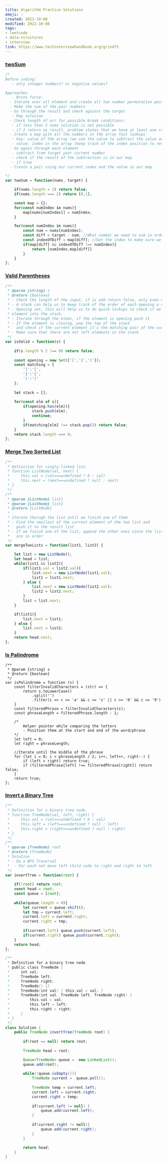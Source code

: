 ```yaml
---
title: Algorithm Practice Solutions
emoji: 💡
created: 2022-10-08
modified: 2022-10-08
tags:
- leetcode
- data-structures
- interview
link: https://www.techinterviewhandbook.org/grind75
---
```


### [twoSum](https://leetcode.com/problems/two-sum/)

```js
/*
Before coding:
   - only integer numbers? or negative values?

Approaches
   - Brute force:
  - Iterate over all element and create all two number permutation possible
  - Make the sum of the pair numbers
  - Go through the result and check against the target
   - Map solution
  - Check length of arr for possible break conditions:
   - if less than 2 nums solution is not possible
   - if 2 return as result, problem states that we have at least one result
  - Create a map with all the numbers in the array fast lookups
   - key: value of the array (we use the value to subtract the value and find out if this number  will sum up to our target)
   - value: index in the array (keep track of the index position to return it as the result)
  - Go again through each element
   - subtract from target your current number
   - check if the result of the subtraction is in our map
   - if true
  - Create a pair using our current index and the value in our map

*/
var twoSum = function(nums, target) {

    if(nums.length < 2) return false;
    if(nums.length === 2) return [0,1];

    const map = {};
    for(const numIndex in nums){
        map[nums[numIndex]] = numIndex;
    }

    for(const numIndex in nums){
        const num = nums[numIndex];
        const diff = target - num; //What number we need to sum in order to get to the target
        const indexOfDiff = map[diff]; //Get the index to make sure we don't use the same number twice
        if(map[diff] && indexOfDiff !== numIndex){
            return [numIndex,map[diff]]
        }
    }
};

```
### [Valid Parentheses](https://leetcode.com/problems/valid-parentheses/)

```js
/**
 * @param {string} s
 * @return {boolean}
 * - Check the length of the input, if is odd return false, only even number can return true
 * - A stack can help us to keep track of the order of each opening a closing elements
 * - Opening set, this will help us to do quick lockups to check if we need to push
 * element into the stack.
 * - Iterate through the elems, if the element is opening push it
 * - If the element is closing, pop the top of the stack
 *   and check if the current element it's the matching pair of the current element
 * - Make sure that there are not left elements in the stack
 */
var isValid = function(s) {
    
    if(s.length % 2 !== 0) return false;
    
    const opening = new Set(['[','{','(']);
    const matching = {
        ']':'[',
        '}':'{',
        ')':'('
    };
    
    let stack = []; 
    
    for(const elm of s){
        if(opening.has(elm)){
            stack.push(elm);
            continue;
        }
        if(matching[elm] !== stack.pop()) return false;
    }
    return stack.length === 0;
};
```
### [Merge Two Sorted List](https://leetcode.com/problems/merge-two-sorted-lists/)
```js
/**
 * Definition for singly-linked list.
 * function ListNode(val, next) {
 *     this.val = (val===undefined ? 0 : val)
 *     this.next = (next===undefined ? null : next)
 * }
 */
/**
 * @param {ListNode} list1
 * @param {ListNode} list2
 * @return {ListNode}
 *
 * Iterate thorugh the list until we finish one of them
 * - Find the smallest of the current element of the two list and
 *   push it to the result list
 * - If we finish one of the list, append the other ones since the lists
 *   are in order
 */
var mergeTwoLists = function(list1, list2) {

    let list = new ListNode();
    let head = list;
    while(list1 && list2){
        if(list1.val < list2.val){
            list.next = new ListNode(list1.val);
            list1 = list1.next;
        } else {
            list.next = new ListNode(list2.val);
            list2 = list2.next;
        }
        list = list.next;
    }

    if(list1){
        list.next = list1;
    } else {
        list.next = list2;
    }
    return head.next;
};
```
### [Is Palindrome](https://leetcode.com/problems/valid-palindrome)

```
/**
 * @param {string} s
 * @return {boolean}
 */
var isPalindrome = function (s) {
    const filterInvalidCharacters = (str) => {
        return s.toLowerCase()
            .split('')
            .filter(c => c >= 'a' && c <= 'z' || c >= '0' && c <= '9')
    }
    const filteredPhrase = filterInvalidCharacters(s);
    const phraseLength = filteredPhrase.length - 1;
    
    /*
        Helper pointer while comparing the letters
        - Position them at the start and end of the word/phrase
    */
    let left = 0;
    let right = phraseLength;
    
    //Iterate until the middle of the phrase
    for (let i = 0; i < phraseLength / 2; i++, left++, right--) {
        if (left > right) return true;
        if (filteredPhrase[left] !== filteredPhrase[right]) return false;
    }
    return true;
};
```
### [Invert a Binary Tree](https://leetcode.com/problems/invert-binary-tree)
```js 
/**
 * Definition for a binary tree node.
 * function TreeNode(val, left, right) {
 *     this.val = (val===undefined ? 0 : val)
 *     this.left = (left===undefined ? null : left)
 *     this.right = (right===undefined ? null : right)
 * }
 */
/**
 * @param {TreeNode} root
 * @return {TreeNode}
 * Solution
 * - Do a BFS Traversal
 *  - For each not move left child node to right and right to left
 */
var invertTree = function(root) {
    
    if(!root) return root;
    const head = root;
    const queue = [root];
    
    while(queue.length > 0){
        let current = queue.shift();
        let tmp = current.left;
        current.left = current.right;
        current.right = tmp;
        
        if(current.left) queue.push(current.left);
        if(current.right) queue.push(current.right);        
    }
    return head;
};
```
```java
/**
 * Definition for a binary tree node.
 * public class TreeNode {
 *     int val;
 *     TreeNode left;
 *     TreeNode right;
 *     TreeNode() {}
 *     TreeNode(int val) { this.val = val; }
 *     TreeNode(int val, TreeNode left, TreeNode right) {
 *         this.val = val;
 *         this.left = left;
 *         this.right = right;
 *     }
 * }
 */
class Solution {
    public TreeNode invertTree(TreeNode root) {
        
        if(root == null) return root;
        
        TreeNode head = root;

        Queue<TreeNode> queue =  new LinkedList();
        queue.add(root);
        
        while(!queue.isEmpty()){
            TreeNode current =  queue.poll();
            
            TreeNode temp = current.left;
            current.left = current.right;
            current.right = temp;
            
            if(current.left != null) {
                queue.add(current.left);
            }
            
            if(current.right != null){
                queue.add(current.right);
            }
        }
        
        return head;
    }
}
```
